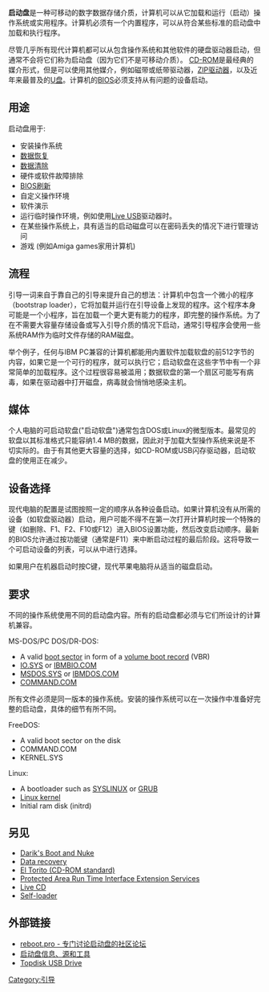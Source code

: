 {{short description|可供计算机启动操作系统的可移动磁盘。}}
{{unreferenced|date=2016年7月}}
{{roughtranslation}}
{{NoteTA|G1=IT}}
'''启动盘'''是一种可移动的数字数据存储介质，计算机可以从它加载和运行（启动）操作系统或实用程序。计算机必须有一个内置程序，可以从符合某些标准的启动盘中加载和执行程序。

尽管几乎所有现代计算机都可以从包含操作系统和其他软件的硬盘驱动器启动，但通常不会将它们称为启动盘（因为它们不是可移动介质）。 [[CD-ROM|CD-ROM]]是最经典的媒介形式，但是可以使用其他媒介，例如磁带或纸带驱动器，[[ZIP驱动器|ZIP驱动器]]，以及近年来最普及的[[U盘|U盘]]。计算机的[[BIOS|BIOS]]必须支持从有问题的设备启动。

== 用途 ==
启动盘用于:

* 安装操作系统
* [[数据恢复|数据恢复]]
* [[数据清除|数据清除]]
* 硬件或软件故障排除
* [[BIOS刷新|BIOS刷新]]
* 自定义操作环境
* 软件演示
* 运行临时操作环境，例如使用[[Live_USB|Live USB]]驱动器时。
* 在某些操作系统上，具有适当的启动磁盘可以在密码丢失的情况下进行管理访问
* 游戏 (例如Amiga games家用计算机)

== 流程 ==
引导一词来自于靠自己的引导来提升自己的想法：计算机中包含一个微小的程序（bootstrap loader），它将加载并运行在引导设备上发现的程序。这个程序本身可能是一个小程序，旨在加载一个更大更有能力的程序，即完整的操作系统。为了在不需要大容量存储设备或写入引导介质的情况下启动，通常引导程序会使用一些系统RAM作为临时文件存储的RAM磁盘。

举个例子，任何与IBM PC兼容的计算机都能用内置软件加载软盘的前512字节的内容，如果它是一个可行的程序，就可以执行它；启动软盘在这些字节中有一个非常简单的加载程序。这个过程很容易被滥用；数据软盘的第一个扇区可能写有病毒，如果在驱动器中打开磁盘，病毒就会悄悄地感染主机。

== 媒体 ==
个人电脑的可启动软盘("启动软盘")通常包含DOS或Linux的微型版本。最常见的软盘以其标准格式只能容纳1.4 MB的数据，因此对于加载大型操作系统来说是不切实际的。由于有其他更大容量的选择，如CD-ROM或USB闪存驱动器，启动软盘的使用正在减少。

== 设备选择 ==
现代电脑的配置是试图按照一定的顺序从各种设备启动。如果计算机没有从所需的设备（如软盘驱动器）启动，用户可能不得不在第一次打开计算机时按一个特殊的键（如删除、F1、F2、F10或F12）进入BIOS设置功能，然后改变启动顺序。最新的BIOS允许通过按功能键（通常是F11）来中断启动过程的最后阶段。这将导致一个可启动设备的列表，可以从中进行选择。

如果用户在机器启动时按C键，现代苹果电脑将从适当的磁盘启动。

== 要求 ==
不同的操作系统使用不同的启动盘内容。所有的启动盘都必须与它们所设计的计算机兼容。

; MS-DOS/PC DOS/DR-DOS:
*A valid [[boot_sector|boot sector]] in form of a [[volume_boot_record|volume boot record]] (VBR)
*[[IO.SYS|IO.SYS]] or [[IBMBIO.COM|IBMBIO.COM]]
*[[MSDOS.SYS|MSDOS.SYS]] or [[IBMDOS.COM|IBMDOS.COM]]
*[[COMMAND.COM|COMMAND.COM]]
所有文件必须是同一版本的操作系统。安装的操作系统可以在一次操作中准备好完整的启动盘，具体的细节有所不同。

; FreeDOS:
*A valid boot sector on the disk
*COMMAND.COM
*KERNEL.SYS

; Linux:
*A bootloader such as [[SYSLINUX|SYSLINUX]] or [[GRUB|GRUB]]
*[[Linux_kernel|Linux kernel]]
*Initial ram disk (initrd)

== 另见 ==
* [[Darik's_Boot_and_Nuke|Darik's Boot and Nuke]]
* [[Data_recovery|Data recovery]]
* [[El_Torito_(CD-ROM_standard)|El Torito (CD-ROM standard)]]
* [[Protected_Area_Run_Time_Interface_Extension_Services|Protected Area Run Time Interface Extension Services]]
* [[Live_CD|Live CD]]
* [[Self-loader|Self-loader]]

== 外部链接 ==
* [http://reboot.pro/ reboot.pro - 专门讨论启动盘的社区论坛]{{Wayback|url=http://reboot.pro/ |date=20110716005715 }}
* [http://bootdisk.com/ 启动盘信息、源和工具]{{Wayback|url=http://bootdisk.com/ |date=20120323161303 }} 
* [https://www.topdisk.com/ Topdisk USB Drive]{{Wayback|url=https://www.topdisk.com/ |date=20210415161303 }} 

[[Category:引导|Category:引导]]